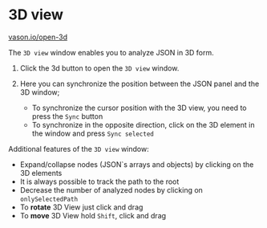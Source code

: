 # 3D view

[vason.io/open-3d](https://vason.io/open-3d)

The `3D view` window enables you to analyze JSON in 3D form.


<ThemedImg alt="3D view" name="3D_view" />

1. Click the 3d button to open the `3D view` window.

2. Here you can synchronize the position between the JSON panel and the 3D window;
   - To synchronize the cursor position with the 3D view, you need to press the `Sync` button
   - To synchronize in the opposite direction, click on the 3D element in the window and press `Sync selected`

Additional features of the `3D view` window:

- Expand/collapse nodes (JSON`s arrays and objects) by clicking on the 3D elements
- It is always possible to track the path to the root
- Decrease the number of analyzed nodes by clicking on `onlySelectedPath`
- To **rotate** 3D View just click and drag
- To **move** 3D View hold `Shift`, click and drag
